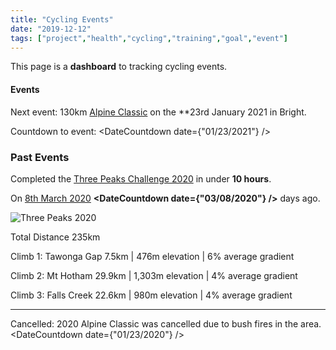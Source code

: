 ```yaml
---
title: "Cycling Events"
date: "2019-12-12"
tags: ["project","health","cycling","training","goal","event"]
---
```


This page is a **dashboard** to tracking cycling events.


#### Events

Next event: 130km [Alpine Classic](https://www.alpineclassic.com.au) on the **23rd January 2021 in Bright.

Countdown to event: <DateCountdown date={"01/23/2021"} />

### Past Events



Completed the [Three Peaks Challenge 2020](https://www.bicyclenetwork.com.au/rides-and-events/peaks-challenge/) in under **10 hours**.

On <u>8th March 2020</u> **<DateCountdown date={"03/08/2020"} />** days ago.

![Three Peaks 2020](./images/three-peaks-2020.jpg)

Total Distance 235km

Climb 1: Tawonga Gap
7.5km | 476m elevation | 6% average gradient 

Climb 2: Mt Hotham
29.9km | 1,303m elevation | 4% average gradient 

 Climb 3: Falls Creek
22.6km | 980m elevation | 4% average gradient 

---

Cancelled: 2020 Alpine Classic was cancelled due to bush fires in the area. <DateCountdown date={"01/23/2020"} />